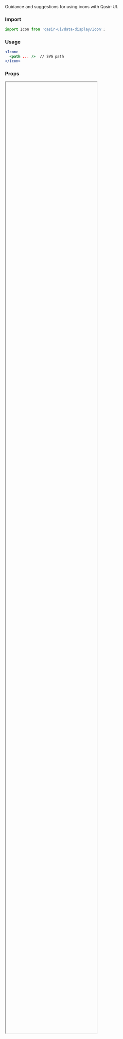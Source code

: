 
<Meta title="Components/Data Display/Icon" />

<Title>Icons</Title>
<Subtitle>Guidance and suggestions for using icons with Qasir-UI.</Subtitle>

### Import

```jsx
import Icon from 'qasir-ui/data-display/Icon';
```

### Usage

```jsx
<Icon>
  <path ... />  // SVG path
</Icon>
```

### Props

<IFrame url="https://material-ui.com/api/svg-icon/#props" height="80%" defaultCollapsed />

### Design

<Figma
  url="https://www.figma.com/file/gBOrYt3aAEcgk2QZDPrWKCIl/Qasir-Design-System?node-id=5787%3A0"
  height="50%"
  defaultCollapsed
/>
